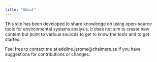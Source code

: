 ```yaml
---
title: "About"
---
```


This site has been developed to share knowledge on using open-source tools for environmental systems analysis. It does not aim to create new content but point to various sources to get to know the tools and to get started.

Feel free to contact me at adeline.jerome@chalmers.se if you have suggestions for contributions or changes.
